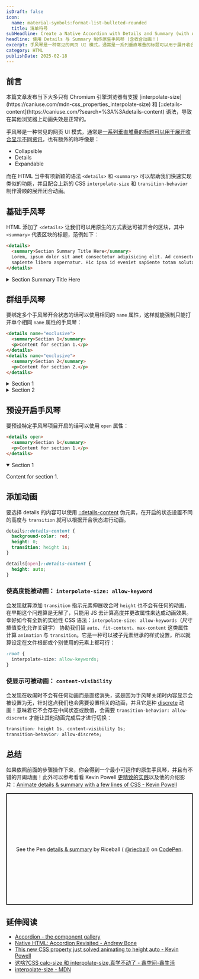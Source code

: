 ```yaml
---
isDraft: false
icon:
  name: material-symbols:format-list-bulleted-rounded
  title: 清单符号
subHeadline: Create a Native Accordion with Details and Summary (with Animation!)
headline: 使用 Details 与 Summary 制作原生手风琴 (含收合动画！)
excerpt: 手风琴是一种常见的网页 UI 模式，通常是一系列垂直堆叠的标题可以用于展开收合显示不同资讯，在 HTML 当中有项新颖的语法 <details> 和 <summary> 可帮助快速实现类似的功能，并且配合上最新的 interpolate-size 和 transition-behavior 制作滑顺的展开闭合动画。
category: HTML
publishDate: 2025-02-18
---
```


## 前言

<Sidenote type="warning">
  本篇文章发布当下大多只有 Chromium 引擎浏览器有支援
  [interpolate-size](https://caniuse.com/mdn-css_properties_interpolate-size) 和
  [::details-content](https://caniuse.com/?search=%3A%3Adetails-content) 语法，导致在其他浏览器上动画失效是正常的。
</Sidenote>

手风琴是一种常见的网页 UI 模式，通常是[一系列垂直堆叠的标题可以用于展开收合显示不同资讯](https://component.gallery/components/accordion/)，也有额外的称呼像是：

- Collapsible
- Details
- Expandable

而在 HTML 当中有项新颖的语法 `<details>` 和 `<summary>` 可以帮助我们快速实现类似的功能，并且配合上新的 CSS `interpolate-size` 和 `transition-behavior` 制作滑顺的展开闭合动画。

## 基础手风琴

HTML 添加了 `<details>` 让我们可以用原生的方式表达可被开合的区块，其中 `<summary>` 代表区块的标题，范例如下：

```html
<details>
  <summary>Section Summary Title Here</summary>
  Lorem, ipsum dolor sit amet consectetur adipisicing elit. Ad consectetur nisi repellendus atque. Praesentium mollitia
  sapiente libero aspernatur. Hic ipsa id eveniet sapiente totam soluta exercitationem iusto, quaerat delectus ratione.
</details>
```

<details>
  <summary>Section Summary Title Here</summary>
  Lorem, ipsum dolor sit amet consectetur adipisicing elit. Ad consectetur nisi repellendus atque. Praesentium mollitia sapiente
  libero aspernatur. Hic ipsa id eveniet sapiente totam soluta exercitationem iusto, quaerat delectus ratione.
</details>

## 群组手风琴

要绑定多个手风琴开合状态的话可以使用相同的 `name` 属性，这样就能强制只能打开单个相同 `name` 属性的手风琴：

```html
<details name="exclusive">
  <summary>Section 1</summary>
  <p>Content for section 1.</p>
</details>
<details name="exclusive">
  <summary>Section 2</summary>
  <p>Content for section 2.</p>
</details>
```

<details name="exclusive">
  <summary>Section 1</summary>
  <p>Content for section 1.</p>
</details>
<details name="exclusive">
  <summary>Section 2</summary>
  <p>Content for section 2.</p>
</details>

## 预设开启手风琴

要预设特定手风琴项目开启的话可以使用 `open` 属性：

```html
<details open>
  <summary>Section 1</summary>
  <p>Content for section 1.</p>
</details>
```

<details open>
  <summary>Section 1</summary>
  <p>Content for section 1.</p>
</details>

## 添加动画

要选择 details 的内容可以使用 [::details-content](https://developer.mozilla.org/en-US/docs/Web/CSS/::details-content) 伪元素，在开启的状态设置不同的高度与 `transition` 就可以根据开合状态进行动画。

```css
details::details-content {
  background-color: red;
  height: 0;
  transition: height 1s;
}

details[open]::details-content {
  height: auto;
}
```

### 使高度能被动画： `interpolate-size: allow-keyword`

会发现就算添加 `transition` 指示元素伸展收合时 `height` 也不会有任何的动画，在早期这个问题算是无解了，只能用 JS 去计算高度并更改属性来达成动画效果。幸好如今有全新的实验性 CSS 语法：`interpolate-size: allow-keywords`（尺寸插值变化允许关键字） 协助我们替 `auto`、`fit-content`、`max-content` 这类属性计算 `animation` 与 `transition`。它是一种可以被子元素继承的样式设置，所以就算设定在文件根部或个别使用的元素上都可行：

```css
:root {
  interpolate-size: allow-keywords;
}
```

### 使显示可被动画： `content-visibility`

会发现在收阖时不会有任何动画而是直接消失，这是因为手风琴关闭时内容显示会被设置为无，针对这点我们也会需要设置相关的动画，并且它是种 [discrete](https://developer.mozilla.org/en-US/docs/Web/CSS/CSS_animated_properties#discrete) 动画！意味着它不会存在中间状态或数值，会需要 `transition-behavior: allow-discrete` 才能让其他动画完成后才进行切换：

```css
transition: height 1s, content-visibility 1s;
transition-behavior: allow-discrete;
```

## 总结

如果依照前面的步骤操作下来，你会得到一个最小可运作的原生手风琴，并且有不错的开阖动画！此外可以参考看看 Kevin Powell [更精致的实践](https://codepen.io/kevinpowell/pen/OJKWMwO)以及他的介绍影片：[Animate details & summary with a few lines of CSS - Kevin Powell](https://www.youtube.com/watch?v=Vzj3jSUbMtI)

<p
  class="codepen"
  data-height="300"
  data-default-tab="html,result"
  data-slug-hash="NPWGoEb"
  data-pen-title="details &amp;amp; summary"
  data-user="riecball"
  style="height: 300px; box-sizing: border-box; display: flex; align-items: center; justify-content: center; border: 2px solid; margin: 1em 0; padding: 1em;"
>
  <span>
    See the Pen <a href="https://codepen.io/riecball/pen/NPWGoEb">details &amp; summary</a> by Riceball (
    <a href="https://codepen.io/riecball">@riecball</a>) on <a href="https://codepen.io">CodePen</a>.
  </span>
</p>
<script async src="https://public.codepenassets.com/embed/index.js"></script>

## 延伸阅读

- [Accordion - the component gallery](https://component.gallery/components/accordion/)
- [Native HTML: Accordion Revisited - Andrew Bone](https://dev.to/link2twenty/native-html-accordion-revisited-6ai)
- [This new CSS property just solved animating to height auto - Kevin Powell](https://www.youtube.com/watch?v=JN-nme9oF10&list=WL)
- [这啥?CSS calc-size 和 interpolate-size,真学不动了 - 鑫空间-鑫生活](https://www.zhangxinxu.com/wordpress/2024/11/css-calc-interpolate-size/)
- [interpolate-size - MDN](https://developer.mozilla.org/en-US/docs/Web/CSS/interpolate-size)
